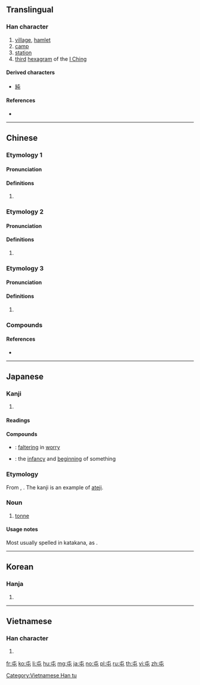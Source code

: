 {{also|屰}}
==Translingual==
{{Han etyl}}

===Han character===
{{Han char|rn=45|rad=屮|as=01|sn=4|four=50717|canj=PU}}

# [[village]], [[hamlet]]
# [[camp]]
# [[station]]
# [[third]] [[hexagram]] of the [[I Ching]]

====Derived characters====
* [[純]]

====References====
* {{Han ref|kx=0304.110|dkj=07828|dj=0603.050|hdz=10013.020|uh=5C6F|ud=23663|bh=A4D9|bd=42201}}

----

==Chinese==

===Etymology 1===
{{zh-forms}}

====Pronunciation====
{{zh-pron
|m=tún,zhūn
|c=tyun4,zeon1
|mn=tūn
|mc=y
|oc=y
|cat=
}}

====Definitions====
{{zh-hanzi}}

# {{rfdef|zh}}

===Etymology 2===
{{zh-forms}}

====Pronunciation====
{{zh-pron
|m=zhūn
|c=zeon1
|mn=tun
|mc=
|oc=
|cat=
}}

====Definitions====
{{zh-hanzi}}

# {{rfdef|zh}}

===Etymology 3===
{{zh-forms}}

====Pronunciation====
{{zh-pron
|m=chún
|c=seon4
|mc=
|oc=
|cat=
}}

====Definitions====
{{zh-hanzi}}

# {{rfdef|zh}}

===Compounds===
{{zh-der|大屯山|屯兵|屯剝|屯否|屯坎|屯墾|屯子|屯官|屯所|屯田|屯田制|屯留縣|屯積|屯積居奇|屯糧|屯糧積草|屯紮|屯聚|屯落|屯街塞巷|屯蹇|屯蹶否塞|屯邅|屯難|屯頭|屯駐|戹屯歌|殷殷屯屯|皇姑屯|積草屯糧|紛屯|草屯鎮|蜂屯蟻聚|蟻聚蜂屯|雲屯雨集|駐屯|黑河屯}}

====References====
* {{thcwdq}}

----

==Japanese==

===Kanji===
{{ja-kanji|grade=c|rs=屮01}}

# {{defn|lang=ja|sort=屮01}}

====Readings====
{{ja-readings|goon=[[ちゅん]] (chun), [[どん]] (don)|kanon=[[ちゅん]] (chun), [[とん]] (ton)|kun=[[たむろする]] (tamurosuru), [[たむろ]] (tamuro)}}

====Compounds====
{{der-top|Compounds}}
* {{ja-r|屯邅|ちゅんてん}}: [[faltering]] in [[worry]]
* {{ja-r|屯蒙|ちゅんもう}}: the [[infancy]] and [[beginning]] of something
{{der-bottom}}

===Etymology===
From {{etyl|en|ja}} {{m|en|ton}}, {{m|en|tonne}}. The kanji is an example of [[当て字|ateji]].

===Noun===
{{ja-noun|トン|とん}}

# [[tonne]]

====Usage notes====
Most usually spelled in katakana, as {{lang|ja|トン}}.
----

==Korean==

===Hanja===
{{ko-hanja|hangeul=[[둔]], [[준]]|rv=dun, jun|mr=tun, chun}}

# {{defn|lang=ko|sort=屮01}}

----

==Vietnamese==

===Han character===
{{vi-readings|rs=屮01|hanviet=[[truân]], [[chồn]], [[đồn]], [[dồn]], [[nhún]], [[sồn]], [[thùn]], [[dùn]], [[đần]], [[đốn]], [[đún]], [[giỡn]], [[giùng]], [[tòn]]}}

# {{defn|lang=vi|sort=屮01}}

[[Category:Vietnamese Han tu]]

[[fr:屯]]
[[ko:屯]]
[[li:屯]]
[[hu:屯]]
[[mg:屯]]
[[ja:屯]]
[[no:屯]]
[[pl:屯]]
[[ru:屯]]
[[th:屯]]
[[vi:屯]]
[[zh:屯]]